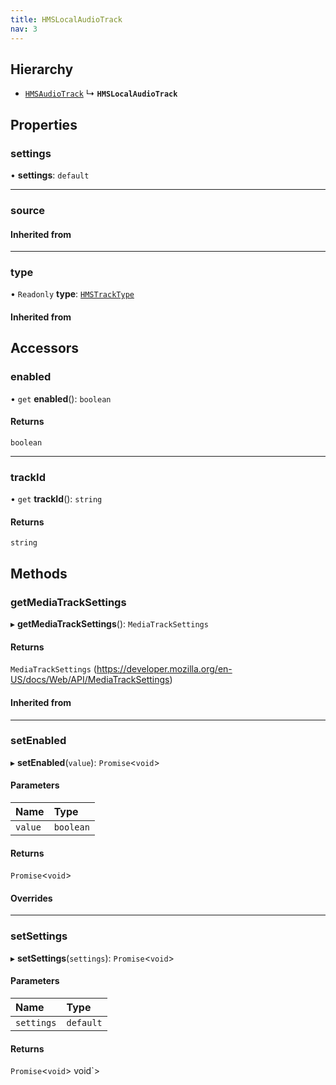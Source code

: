 ```yaml
---
title: HMSLocalAudioTrack
nav: 3
---
```


## Hierarchy

- [`HMSAudioTrack`](/js-docs/classes/hmsaudiotrack)
  ↳ **`HMSLocalAudioTrack`**

## Properties

### settings

• **settings**: `default`

---

### source

#### Inherited from

---

### type

• `Readonly` **type**: [`HMSTrackType`](/js-docs/enums/hmstracktype)

#### Inherited from

## Accessors

### enabled

• `get` **enabled**(): `boolean`

#### Returns

`boolean`

---

### trackId

• `get` **trackId**(): `string`

#### Returns

`string`

## Methods

### getMediaTrackSettings

▸ **getMediaTrackSettings**(): `MediaTrackSettings`

#### Returns

`MediaTrackSettings`
(https://developer.mozilla.org/en-US/docs/Web/API/MediaTrackSettings)

#### Inherited from

---

### setEnabled

▸ **setEnabled**(`value`): `Promise`<`void`\>

#### Parameters

| Name    | Type      |
| :------ | :-------- |
| `value` | `boolean` |

#### Returns

`Promise`<`void`\>

#### Overrides

---

### setSettings

▸ **setSettings**(`settings`): `Promise`<`void`\>

#### Parameters

| Name       | Type      |
| :--------- | :-------- |
| `settings` | `default` |

#### Returns

`Promise`<`void`\>
void`\>
